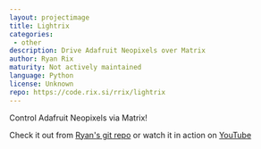 ```yaml
---
layout: projectimage
title: Lightrix
categories:
 - other
description: Drive Adafruit Neopixels over Matrix
author: Ryan Rix
maturity: Not actively maintained
language: Python
license: Unknown
repo: https://code.rix.si/rrix/lightrix
---
```


Control Adafruit Neopixels via Matrix!

Check it out from [Ryan's git repo](https://code.rix.si/rrix/lightrix) or watch it in action on [YouTube](https://www.youtube.com/watch?v=4YG9Fk5aP24)
